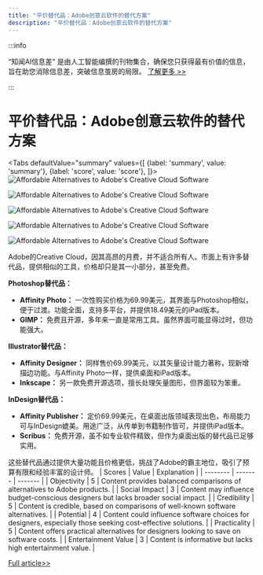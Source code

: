 ```yaml
---
title: "平价替代品：Adobe创意云软件的替代方案"
description: "平价替代品：Adobe创意云软件的替代方案"
---
```



:::info

“知闻AI信息差“ 是由人工智能编撰的刊物集合，确保您只获得最有价值的信息，旨在助您消除信息差，突破信息茧房的局限。  [了解更多 >>](/)

:::

# 平价替代品：Adobe创意云软件的替代方案


<Tabs
	defaultValue="summary"
	values={[
	{label: 'summary', value: 'summary'},
	{label: 'score', value: 'score'},
]}>
<TabItem value="summary">
<img
  src="https://image.informedainews.com/2024/06/Tec-bWP-1717983464-0.jpg"
  alt="Affordable Alternatives to Adobe's Creative Cloud Software"
/>

<img
  src="https://image.informedainews.com/2024/06/Tec-mOK-1717983464-1.jpg"
  alt="Affordable Alternatives to Adobe's Creative Cloud Software"
/>

<img
  src="https://image.informedainews.com/2024/06/Tec-JUl-1717983464-2.jpg"
  alt="Affordable Alternatives to Adobe's Creative Cloud Software"
/>

<img
  src="https://image.informedainews.com/2024/06/Tec-Ry6-1717983464-3.jpg"
  alt="Affordable Alternatives to Adobe's Creative Cloud Software"
/>

<img
  src="https://image.informedainews.com/2024/06/Tec-wWA-1717983464-4.jpg"
  alt="Affordable Alternatives to Adobe's Creative Cloud Software"
/>



Adobe的Creative Cloud，因其高昂的月费，并不适合所有人。市面上有许多替代品，提供相似的工具，价格却只是其一小部分，甚至免费。

**Photoshop替代品：**
- **Affinity Photo：** 一次性购买价格为69.99美元，其界面与Photoshop相似，便于过渡。功能全面，支持多平台，并提供18.49美元的iPad版本。
- **GIMP：** 免费且开源，多年来一直是常用工具。虽然界面可能显得过时，但功能强大。

**Illustrator替代品：**
- **Affinity Designer：** 同样售价69.99美元，以其矢量设计能力著称，现新增描边功能。与Affinity Photo一样，提供桌面和iPad版本。
- **Inkscape：** 另一款免费开源选项，擅长处理矢量图形，但界面较为笨重。

**InDesign替代品：**
- **Affinity Publisher：** 定价69.99美元，在桌面出版领域表现出色，布局能力可与InDesign媲美。用途广泛，从传单到书籍制作皆可，并提供iPad版本。
- **Scribus：** 免费开源，虽不如专业软件精致，但作为桌面出版的替代品已足够实用。

这些替代品通过提供大量功能且价格更低，挑战了Adobe的霸主地位，吸引了预算有限和经验丰富的设计师。
</TabItem>
<TabItem value="score">
	| Scores     | Value   | Explanation |
	| -------- | ------- | ------- |
	| Objectivity  | 5    | Content provides balanced comparisons of alternatives to Adobe products.    |
	| Social Impact | 3     | Content may influence budget-conscious designers but lacks broader social impact.    |
	| Credibility    | 5    | Content is credible, based on comparisons of well-known software alternatives.    |
	| Potential    | 4    | Content could influence software choices for designers, especially those seeking cost-effective solutions.    |
	| Practicality    | 5    | Content offers practical alternatives for designers looking to save on software costs.    |
	| Entertainment Value    | 3    | Content is informative but lacks high entertainment value.    |
</TabItem>
</Tabs>

[Full article>>](https://appleinsider.com/inside/mac/best/the-best-alternatives-to-adobe-photoshop-illustrator-indesign-and-more)
